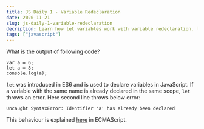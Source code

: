 ```yaml
---
title: JS Daily 1 - Variable Redeclaration
date: 2020-11-21
slug: js-daily-1-variable-redeclaration
decription: Learn how let variables work with variable redeclaration. let variables cannot be redeclared.
tags: ["javascript"]
---
```



What is the output of following code?

```javascript{numberLines: true}
var a = 6;
let a = 8;
console.log(a);
```

<Divider />

`let` was introduced in ES6 and is used to declare variables in JavaScript. If a variable with the same name is already declared in the same scope, `let` throws an error. Here second line throws below error:

```
Uncaught SyntaxError: Identifier 'a' has already been declared
```

This behaviour is explained <a href="https://tc39.es/ecma262/#sec-let-and-const-declarations-static-semantics-early-errors" rel="nofollow" target="_blank">here</a> in ECMAScript.
